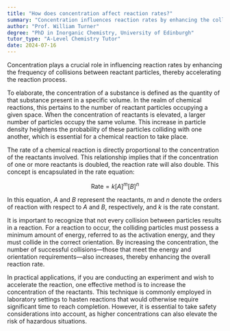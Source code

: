 ```yaml
---
title: "How does concentration affect reaction rates?"
summary: "Concentration influences reaction rates by enhancing the collision frequency among reactant particles, leading to faster reactions."
author: "Prof. William Turner"
degree: "PhD in Inorganic Chemistry, University of Edinburgh"
tutor_type: "A-Level Chemistry Tutor"
date: 2024-07-16
---
```


Concentration plays a crucial role in influencing reaction rates by enhancing the frequency of collisions between reactant particles, thereby accelerating the reaction process.

To elaborate, the concentration of a substance is defined as the quantity of that substance present in a specific volume. In the realm of chemical reactions, this pertains to the number of reactant particles occupying a given space. When the concentration of reactants is elevated, a larger number of particles occupy the same volume. This increase in particle density heightens the probability of these particles colliding with one another, which is essential for a chemical reaction to take place.

The rate of a chemical reaction is directly proportional to the concentration of the reactants involved. This relationship implies that if the concentration of one or more reactants is doubled, the reaction rate will also double. This concept is encapsulated in the rate equation:

$$
\text{Rate} = k[A]^m[B]^n
$$

In this equation, $A$ and $B$ represent the reactants, $m$ and $n$ denote the orders of reaction with respect to $A$ and $B$, respectively, and $k$ is the rate constant.

It is important to recognize that not every collision between particles results in a reaction. For a reaction to occur, the colliding particles must possess a minimum amount of energy, referred to as the activation energy, and they must collide in the correct orientation. By increasing the concentration, the number of successful collisions—those that meet the energy and orientation requirements—also increases, thereby enhancing the overall reaction rate.

In practical applications, if you are conducting an experiment and wish to accelerate the reaction, one effective method is to increase the concentration of the reactants. This technique is commonly employed in laboratory settings to hasten reactions that would otherwise require significant time to reach completion. However, it is essential to take safety considerations into account, as higher concentrations can also elevate the risk of hazardous situations.
    